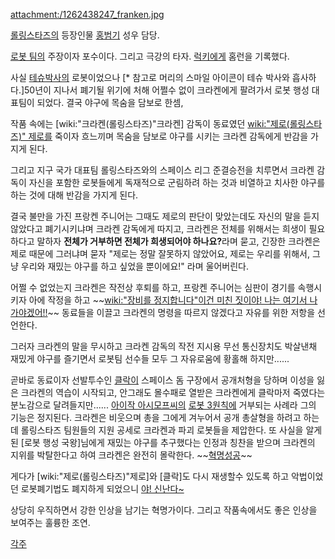 attachment:/1262438247_franken.jpg

[[롤링스타즈]]의 등장인물 [[홍범기]] 성우 담당.

[[로봇 팀]]의 주장이자 포수이다. 그리고 극강의 타자. [[럭키]]에게 홈런을 기록했다.

사실 [[테슈]]박사의 로봇이었으나 [* 참고로 머리의 스마일 아이콘이 테슈 박사와 흡사하다.]50년이 지나서 폐기될 위기에 처해 어쩔수 없이 크라켄에게 팔려가서 로봇 행성 대표팀이 되었다. 결국 야구에 목숨을 담보로 한셈,

작품 속에는 [wiki:"크라켄(롤링스타즈)"크라켄] 감독이 동료였던 [[wiki:"제로(롤링스타즈)" 제로]]를 죽이자 흐느끼며 목숨을 담보로 야구를 시키는 크라켄 감독에게 반감을 가지게 된다. 

그리고 지구 국가 대표팀 롤링스타즈와의 스페이스 리그 준결승전을 치루면서 크라켄 감독이 자신을 포함한 로봇들에게 독재적으로 군림하려 하는 것과 비열하고 치사한 야구를 하는 것에 대해 반감을 가지게 된다.

결국 불만을 가진 프랑켄 주니어는 그때도 제로의 판단이 맞았는데도 자신의 말을 듣지 않았다고 폐기시키냐며 크라켄 감독에게 따지고, 크라켄은 전체를 위해서는 희생이 필요하다고 말하자 '''전체가 거부하면 전체가 희생되어야 하나요?'''라며 묻고, 긴장한 크라켄은 제로 때문에 그러냐며 묻자 "제로는 정말 잘못하지 않았어요, 제로는 우리를 위해서, 그냥 우리와 재밌는 야구를 하고 싶었을 뿐이에요!" 라며 울어버린다. 
 
어쩔 수 없었는지 크라켄은 작전상 후퇴를 하고, 프랑켄 주니어는 심판이 경기를 속행시키자 아에 작정을 하고 ~~[[wiki:"장비를 정지합니다"이건 미친 짓이야! 나는 여기서 나가야겠어!!]]~~ 동료들을 이끌고 크라켄의 명령을 따르지 않겠다고 자유를 위한 저항을 선언한다.
 
그러자 크라켄의 말을 무시하고 크라켄 감독의 작전 지시용 무선 통신장치도 박살낸채 재밌게 야구를 즐기면서 로봇팀 선수들 모두 그 자유로움에 황홀해 하지만......

곧바로 동료이자 선발투수인 [[클락]]이 스페이스 돔 구장에서 공개처형을 당하며 이성을 잃은 크라켄의 역습이 시작되고, 안그래도 몰수패로 열받은 크라켄에게 클락마저 죽였다는 분노감으로 달려들지만...... [[아이작 아시모프]]씨의 [[로봇 3원칙]]에 거부되는 사례라 그의 기능은 정지된다. 크라켄은 비웃으며 총을 그에게 겨누어서 공개 총살형을 하려고 하는데  롤링스타즈 팀원들의 지원 공세로 크라켄과 파괴 로봇들을 제압한다. 또 사실을 알게된 [로봇 행성 국왕]님에게 재밌는 야구를 추구했다는 인정과 칭찬을 받으며 크라켄의 지위를 박탈한다고 하여 크라켄은 완전히 몰락한다. ~~[[혁명]]성공~~

게다가 [wiki:"제로(롤링스타즈)"제로]와 [클락]도 다시 재생할수 있도록 하고 악법이었던 로봇폐기법도 폐지하게 되었으니 [[야! 신난다~]]

상당히 우직하면서 강한 인상을 남기는 혁명가이다. 그리고 작품속에서도 좋은 인상을 보여주는 훌륭한 조연.

[[각주]] 
